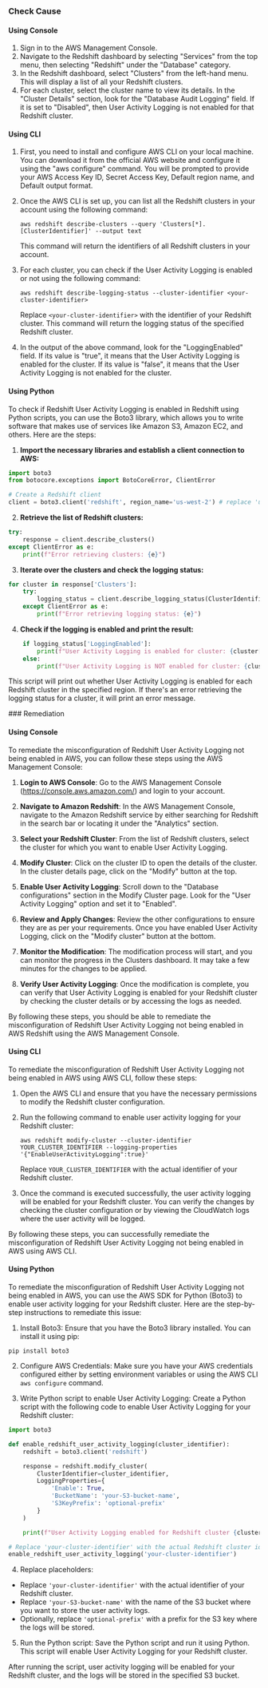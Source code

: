 

<Tabs><Tab title='Cause'>
### Check Cause

#### Using Console

1. Sign in to the AWS Management Console.
2. Navigate to the Redshift dashboard by selecting "Services" from the top menu, then selecting "Redshift" under the "Database" category.
3. In the Redshift dashboard, select "Clusters" from the left-hand menu. This will display a list of all your Redshift clusters.
4. For each cluster, select the cluster name to view its details. In the "Cluster Details" section, look for the "Database Audit Logging" field. If it is set to "Disabled", then User Activity Logging is not enabled for that Redshift cluster.

#### Using CLI

1. First, you need to install and configure AWS CLI on your local machine. You can download it from the official AWS website and configure it using the "aws configure" command. You will be prompted to provide your AWS Access Key ID, Secret Access Key, Default region name, and Default output format.

2. Once the AWS CLI is set up, you can list all the Redshift clusters in your account using the following command:

   ```
   aws redshift describe-clusters --query 'Clusters[*].[ClusterIdentifier]' --output text
   ```
   This command will return the identifiers of all Redshift clusters in your account.

3. For each cluster, you can check if the User Activity Logging is enabled or not using the following command:

   ```
   aws redshift describe-logging-status --cluster-identifier <your-cluster-identifier>
   ```
   Replace `<your-cluster-identifier>` with the identifier of your Redshift cluster. This command will return the logging status of the specified Redshift cluster.

4. In the output of the above command, look for the "LoggingEnabled" field. If its value is "true", it means that the User Activity Logging is enabled for the cluster. If its value is "false", it means that the User Activity Logging is not enabled for the cluster.

#### Using Python

To check if Redshift User Activity Logging is enabled in Redshift using Python scripts, you can use the Boto3 library, which allows you to write software that makes use of services like Amazon S3, Amazon EC2, and others. Here are the steps:

1. **Import the necessary libraries and establish a client connection to AWS:**

```python
import boto3
from botocore.exceptions import BotoCoreError, ClientError

# Create a Redshift client
client = boto3.client('redshift', region_name='us-west-2') # replace 'us-west-2' with your region
```

2. **Retrieve the list of Redshift clusters:**

```python
try:
    response = client.describe_clusters()
except ClientError as e:
    print(f"Error retrieving clusters: {e}")
```

3. **Iterate over the clusters and check the logging status:**

```python
for cluster in response['Clusters']:
    try:
        logging_status = client.describe_logging_status(ClusterIdentifier=cluster['ClusterIdentifier'])
    except ClientError as e:
        print(f"Error retrieving logging status: {e}")
```

4. **Check if the logging is enabled and print the result:**

```python
    if logging_status['LoggingEnabled']:
        print(f"User Activity Logging is enabled for cluster: {cluster['ClusterIdentifier']}")
    else:
        print(f"User Activity Logging is NOT enabled for cluster: {cluster['ClusterIdentifier']}")
```

This script will print out whether User Activity Logging is enabled for each Redshift cluster in the specified region. If there's an error retrieving the logging status for a cluster, it will print an error message.

</Tab>

<Tab title='Remediation'>
### Remediation

#### Using Console

To remediate the misconfiguration of Redshift User Activity Logging not being enabled in AWS, you can follow these steps using the AWS Management Console:

1. **Login to AWS Console**: Go to the AWS Management Console (https://console.aws.amazon.com/) and login to your account.

2. **Navigate to Amazon Redshift**: In the AWS Management Console, navigate to the Amazon Redshift service by either searching for Redshift in the search bar or locating it under the "Analytics" section.

3. **Select your Redshift Cluster**: From the list of Redshift clusters, select the cluster for which you want to enable User Activity Logging.

4. **Modify Cluster**: Click on the cluster ID to open the details of the cluster. In the cluster details page, click on the "Modify" button at the top.

5. **Enable User Activity Logging**: Scroll down to the "Database configurations" section in the Modify Cluster page. Look for the "User Activity Logging" option and set it to "Enabled".

6. **Review and Apply Changes**: Review the other configurations to ensure they are as per your requirements. Once you have enabled User Activity Logging, click on the "Modify cluster" button at the bottom.

7. **Monitor the Modification**: The modification process will start, and you can monitor the progress in the Clusters dashboard. It may take a few minutes for the changes to be applied.

8. **Verify User Activity Logging**: Once the modification is complete, you can verify that User Activity Logging is enabled for your Redshift cluster by checking the cluster details or by accessing the logs as needed.

By following these steps, you should be able to remediate the misconfiguration of Redshift User Activity Logging not being enabled in AWS Redshift using the AWS Management Console.

#### Using CLI

To remediate the misconfiguration of Redshift User Activity Logging not being enabled in AWS using AWS CLI, follow these steps:

1. Open the AWS CLI and ensure that you have the necessary permissions to modify the Redshift cluster configuration.

2. Run the following command to enable user activity logging for your Redshift cluster:
   
   ```
   aws redshift modify-cluster --cluster-identifier YOUR_CLUSTER_IDENTIFIER --logging-properties '{"EnableUserActivityLogging":true}'
   ```

   Replace `YOUR_CLUSTER_IDENTIFIER` with the actual identifier of your Redshift cluster.

3. Once the command is executed successfully, the user activity logging will be enabled for your Redshift cluster. You can verify the changes by checking the cluster configuration or by viewing the CloudWatch logs where the user activity will be logged.

By following these steps, you can successfully remediate the misconfiguration of Redshift User Activity Logging not being enabled in AWS using AWS CLI.

#### Using Python

To remediate the misconfiguration of Redshift User Activity Logging not being enabled in AWS, you can use the AWS SDK for Python (Boto3) to enable user activity logging for your Redshift cluster. Here are the step-by-step instructions to remediate this issue:

1. Install Boto3:
Ensure that you have the Boto3 library installed. You can install it using pip:
```
pip install boto3
```

2. Configure AWS Credentials:
Make sure you have your AWS credentials configured either by setting environment variables or using the AWS CLI `aws configure` command.

3. Write Python script to enable User Activity Logging:
Create a Python script with the following code to enable User Activity Logging for your Redshift cluster:

```python
import boto3

def enable_redshift_user_activity_logging(cluster_identifier):
    redshift = boto3.client('redshift')

    response = redshift.modify_cluster(
        ClusterIdentifier=cluster_identifier,
        LoggingProperties={
            'Enable': True,
            'BucketName': 'your-S3-bucket-name',
            'S3KeyPrefix': 'optional-prefix'
        }
    )

    print(f"User Activity Logging enabled for Redshift cluster {cluster_identifier}")

# Replace 'your-cluster-identifier' with the actual Redshift cluster identifier
enable_redshift_user_activity_logging('your-cluster-identifier')
```

4. Replace placeholders:
- Replace `'your-cluster-identifier'` with the actual identifier of your Redshift cluster.
- Replace `'your-S3-bucket-name'` with the name of the S3 bucket where you want to store the user activity logs.
- Optionally, replace `'optional-prefix'` with a prefix for the S3 key where the logs will be stored.

5. Run the Python script:
Save the Python script and run it using Python. This script will enable User Activity Logging for your Redshift cluster.

After running the script, user activity logging will be enabled for your Redshift cluster, and the logs will be stored in the specified S3 bucket.


</Tab>
</Tabs>